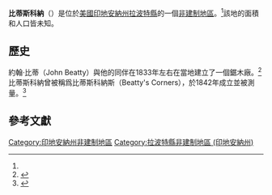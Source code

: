 {{noteTA
|G1=USState
|G2=地名
|G3=Unit
}}
{{Infobox settlement
|official_name            = 比蒂斯科納
|native_name              = Beattys Corner
|settlement_type          = [[非建制地區|非建制地區]]
|image_skyline            = 
|imagesize                = 
|pushpin_map              = USA Indiana
|pushpin_label            = 比蒂斯科納
|pushpin_label_position   = top
|pushpin_map_caption      = 比蒂斯科納在印地安納州的位置
|subdivision_type         = [[世界政區索引|國家]]
|subdivision_type1        = [[美国州份|州份]]
|subdivision_type2        = [[印地安納州行政区划|縣]]
|subdivision_name         = [[美国|美国]]
|subdivision_name1        = [[印地安納州|印地安納州]]
|subdivision_name2        = [[拉波特縣_(印地安納州)|拉波特縣]]
|elevation_ft             = 735
|elevation_footnotes    = <ref name="GR3">{{cite web|url=http://geonames.usgs.gov|accessdate=2008-01-31|title=US Board on Geographic Names|publisher=[[United_States_Geological_Survey|United States Geological Survey]]|date=2007-10-25|archive-date=2012-02-04|archive-url=https://web.archive.org/web/20120204035720/http://geonames.usgs.gov/|dead-url=no}}</ref>
|area_total_km2           = 
|area_total_sq_mi         = 
|area_land_km2            = 
|area_land_sq_mi          = 
|area_water_km2           = 
|area_water_sq_mi         = 
|population_as_of         = 
|population_footnotes     = 
|population_total         = 
|population_metro         = 
|population_density_km2   = 
|population_density_sq_mi = 
|timezone                 = [[北美東部時區|北美東部時區]]
|utc_offset               = -5
|coordinates              = {{coord|41|37|20|N|86|53|38|W|region:US-IA|display=inline,title}}
| coor_pinpoint           = 
| coordinates_footnotes   = 
|timezone_DST             = EDT
|utc_offset_DST           = -4
|postal_code_type       = [[郵政編碼|郵政編碼]]
|postal_code            = 46360
|blank1_name = [[地名信息系统|GNIS ID]]
|blank1_info = 430665<ref name="gnis">{{cite gnis|430665|name=Beattys Corner}}</ref>
}}
'''比蒂斯科納'''（{{lang-en|Beattys Corner}}）是位於[[美國|美國]][[印地安納州|印地安納州]][[拉波特縣_(印地安納州)|拉波特縣]]的一個[[非建制地區|非建制地區]]。<ref name="gnis"/>該地的面積和人口皆未知。
== 歷史 ==
約翰·比蒂（John Beatty）與他的同伴在1833年左右在當地建立了一個鋸木廠。<ref>{{cite book|last=Packard|first=Jasper|title=History of La Porte County, Indiana, and Its Townships, Towns and Cities|url=https://books.google.com/books?id=YlsvAAAAYAAJ&pg=PA155|year=1876|publisher=S. E. Taylor, printers|page=155}}</ref>比蒂斯科納曾被稱爲比蒂斯科納斯（Beatty's Corners），於1842年成立並被測量。<ref>{{cite book | url=https://archive.org/details/historyoflaporte00chas | title=History of La Porte County, Indiana: Together with Sketches of Its Cities, Villages, and Townships | publisher=C. C. Chapman & Co. | year=1880 | pages=[https://archive.org/details/historyoflaporte00chas/page/682 682]}}</ref>

== 參考文獻 ==
{{reflist}}

{{拉波特縣 (印地安納州)}}
[[Category:印地安納州非建制地區|Category:印地安納州非建制地區]]
[[Category:拉波特縣非建制地區_(印地安納州)|Category:拉波特縣非建制地區 (印地安納州)]]

{{Indiana-geo-stub}}